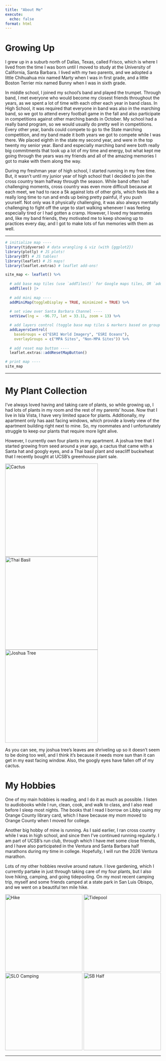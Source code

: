 ```yaml
---
title: "About Me"
execute: 
  echo: false
format: html
---
```


<h1>Growing Up</h1>

<p>

I grew up in a suburb north of Dallas, Texas, called Frisco, which is where I lived from the time I was born until I moved to study at the University of California, Santa Barbara. I lived with my two parents, and we adopted a little Chihuahua mix named Marty when I was in first grade, and a little Boston Terrier mix named Bunny when I was in sixth grade.

In middle school, I joined my school's band and played the trumpet. Through band, I met everyone who would become my closest friends throughout the years, as we spent a lot of time with each other each year in band class. In High School, it was required that everyone in band was also in the marching band, so we got to attend every football game in the fall and also participate in competitions against other marching bands in October. My school had a really band program, so we would usually do pretty well in competitions. Every other year, bands could compete to go to the State marching competition, and my band made it both years we got to compete while I was there. We placed eighth in the state my second year, and were in the top twenty my senior year. Band and especially marching band were both really big commitments that took up a lot of my time and energy, but what kept me going through the years was my friends and all of the amazing memories I got to make with them along the way.

During my freshman year of high school, I started running in my free time. But, it wasn't until my junior year of high school that I decided to join the cross country team halfway through the season. While band often had challenging moments, cross country was even more difficult because at each meet, we had to race a 5k against lots of other girls, which feels like a really long time to run and ends up being pretty painful, if you push yourself. Not only was it physically challenging, it was also always mentally challenging to fight off the urge to start walking whenever I was feeling especially tired or I had gotten a cramp. However, I loved my teammates and, like my band friends, they motivated me to keep showing up to practices every day, and I got to make lots of fun memories with them as well.

</p>

------------------------------------------------------------------------

```r
# initialize map ----
library(tidyverse) # data wrangling & viz (with {ggplot2})
library(plotly) # JS plots!
library(DT) # JS tables!
library(leaflet) # JS maps!
library(leaflet.extras) # leaflet add-ons!

site_map <- leaflet() %>% 
  
  # add base map tiles (use `addTiles()` for Google maps tiles, OR `addProviderTiles()` for 3rd party base maps: https://leaflet-extras.github.io/leaflet-providers/preview/) ----
  addTiles() |> 
  
  # add mini map ----
  addMiniMap(toggleDisplay = TRUE, minimized = TRUE) %>% 
  
  # set view over Santa Barbara Channel ----
  setView(lng =  -96.77, lat = 33.11, zoom = 13) %>% 

  # add layers control (toggle base map tiles & markers based on group IDs) ----
  addLayersControl(
    baseGroups = c("ESRI World Imagery", "ESRI Oceans"),
    overlayGroups = c("MPA Sites", "Non-MPA Sites")) %>% 
  
  # add reset map button ----
  leaflet.extras::addResetMapButton()

# print map ----
site_map
```

------------------------------------------------------------------------

<h1>My Plant Collection</h1>

<p>

I've always loved having and taking care of plants, so while growing up, I had lots of plants in my room and the rest of my parents' house. Now that I live in Isla Vista, I have very limited space for plants. Additionally, my apartment only has aast facing windows, which provide a lovely view of the apartment building right next to mine. So, my roommates and I unfortunately struggle to keep our plants that require more light alive.

However, I currently own four plants in my apartment. A joshua tree that I started growing from seed around a year ago, a cactus that came with a Santa hat and googly eyes, and a Thai basil plant and seacliff buckwheat that I recently bought at UCSB's greenhouse plant sale.

<p class="center">

<img src="images/IMG_1226.jpg" alt="Cactus" width="300"/> <img src="images/IMG_1225.jpg" alt="Thai Basil" width="300"/> <img src="images/IMG_1224.jpg" alt="Joshua Tree" width="300"/>

</p>

As you can see, my joshua tree's leaves are shriveling up so it doesn't seem to be doing too well, and I think it's because it needs more sun than it can get in my east facing window. Also, the googly eyes have fallen off of my cactus.

</p>

<h1>My Hobbies</h1>

<p>

One of my main hobbies is reading, and I do it as much as possible. I listen to audiobooks while I run, clean, cook, and walk to class, and I also read before I sleep most nights. The books that I read I borrow on Libby using my Orange County library card, which I have because my mom moved to Orange County when I moved for college.

Another big hobby of mine is running. As I said earlier, I ran cross country while I was in high school, and since then I've continued running regularly. I am part of UCSB's run club, through which I have met some close friends, and I have also participated in the Ventura and Santa Barbara half marathons during my time in college. Hopefully, I will run the 2026 Ventura marathon.

Lots of my other hobbies revolve around nature. I love gardening, which I currently partake in just through taking care of my four plants, but I also love hiking, camping, and going tidepooling. On my most recent camping trip, myself and some friends camped at a state park in San Luis Obispo, and we went on a beautiful ten mile hike.

</p>

<p class="center">

<img src="images/IMG_9664.jpg" alt="Hike" width="250"/> <img src="images/IMG_8483.jpg" alt="Tidepool" width="250"/> <img src="images/IMG_4424.jpg" alt="SLO Camping" width="250"/> <img src="images/IMG_2328.jpg" alt="SB Half" width="250"/>

</p>

------------------------------------------------------------------------
